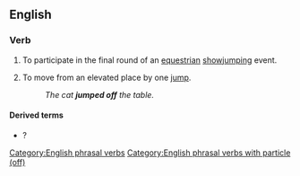 {{also|jumpoff}}

==English==

===Verb===
{{en-verb|*}}

# {{lb|en|sports|horses}} To participate in the final round of an [[equestrian]] [[showjumping]] event.
# To move from an elevated place by one [[jump]].
#: ''The cat '''jumped off''' the table.''

====Derived terms====
* {{l|en|if someone told you to jump off a bridge, would you do it}}?

[[Category:English phrasal verbs]]
[[Category:English phrasal verbs with particle (off)]]